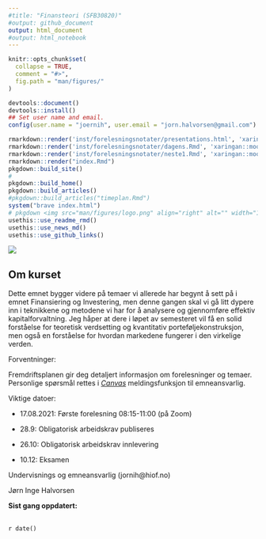 ```yaml
---
#title: "Finansteori (SFB30820)"
#output: github_document
output: html_document
#output: html_notebook
---
```


<!-- README.md is generated from README.Rmd. Please edit that file -->

```r
knitr::opts_chunk$set(
  collapse = TRUE,
  comment = "#>",
  fig.path = "man/figures/"
)
```

```r
devtools::document()
devtools::install()
## Set user name and email.
config(user.name = "joernih", user.email = "jorn.halvorsen@gmail.com")
```

```r
rmarkdown::render('inst/forelesningsnotater/presentations.html', 'xaringan::moon_reader')
rmarkdown::render('inst/forelesningsnotater/dagens.Rmd', 'xaringan::moon_reader')
rmarkdown::render('inst/forelesningsnotater/neste1.Rmd', 'xaringan::moon_reader')
rmarkdown::render("index.Rmd")
pkgdown::build_site()
#
pkgdown::build_home()
pkgdown::build_articles()
#pkgdown::build_articles("timeplan.Rmd")
system("brave index.html")
# pkgdown <img src="man/figures/logo.png" align="right" alt="" width="120" />
usethis::use_readme_rmd()
usethis::use_news_md()
usethis::use_github_links()
```

![](man/figures/01_finans.jpg)

## Om kurset

Dette emnet bygger videre på temaer vi allerede har begynt å sett på i emnet Finansiering og Investering, men denne gangen skal vi gå litt dypere inn i teknikkene og metodene vi har for å analysere og gjennomføre effektiv kapitalforvaltning. Jeg håper at dere i løpet av semesteret vil få en solid forståelse for teoretisk verdsetting og kvantitativ porteføljekonstruksjon, men også en forståelse for hvordan markedene fungerer i den virkelige verden.

Forventninger:

Fremdriftsplanen gir deg detaljert informasjon om forelesninger og temaer. Personlige spørsmål rettes i [*Canvas*]() meldingsfunksjon til emneansvarlig. 

Viktige datoer: 

- 17.08.2021: Første forelesning 08:15-11:00 (på Zoom)

- 28.9: Obligatorisk arbeidskrav publiseres

- 26.10: Obligatorisk arbeidskrav innlevering

- 10.12: Eksamen

Undervisnings og emneansvarlig (jornih@hiof.no)

Jørn Inge Halvorsen

**Sist gang oppdatert:** 

<br>`r date()`

